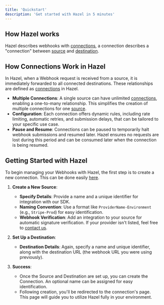 ```yaml
---
title: 'Quickstart'
description: 'Get started with Hazel in 5 minutes'
---
```


## How Hazel works

Hazel describes webhooks with [connections](/connections), a connection describes a "connection" between [source](/source) and [destination](/destination).


## How Connections Work in Hazel

In Hazel, when a Webhook request is received from a source, it is immediately forwarded to all connected destinations. These relationships are defined as [connections](/connections) in Hazel. 

- **Multiple Connections**: A single source can have unlimited [connections](/connections), enabling a one-to-many relationship. This simplifies the creation of multiple connections for one [source](/source).
- **Configuration**: Each connection offers dynamic rules, including rate limiting, automatic retries, and submission delays, that can be tailored to your specific use case.
- **Pause and Resume**: Connections can be paused to temporarily halt webhook submissions and resumed later. Hazel ensures no requests are lost during this period and can be consumed later when the connection is being resumed.

## Getting Started with Hazel

To begin managing your Webhooks with Hazel, the first step is to create a new connection. This can be done easily [here](https://app.hazel.sh/connection/new).

1. **Create a New Source**:
   - **Specify Details**: Provide a name and a unique identifier for integration with our SDK.
   - **Naming Convention**: Use a format like `ProviderName-Environment` (e.g., `Stripe-Prod`) for easy identification.
   - **Webhook Verification**: Add an integration to your source for automatic signature verification. If your provider isn't listed, feel free to [contact us](mailto:support@hazel.sh).

2. **Set Up a Destination**:
   - **Destination Details**: Again, specify a name and unique identifier, along with the destination URL (the webhook URL you were using previously).

3. **Success**:
    - Once the Source and Destination are set up, you can create the Connection. An optional name can be assigned for easy identification.
    - Following creation, you'll be redirected to the connection's page. This page will guide you to utilize Hazel fully in your environment.
